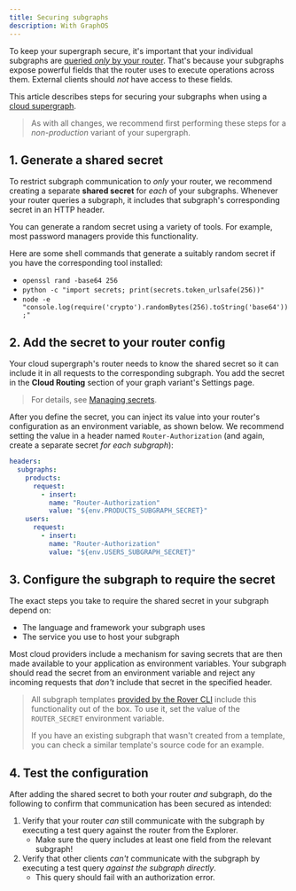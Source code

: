 ```yaml
---
title: Securing subgraphs
description: With GraphOS
---
```


To keep your supergraph secure, it's important that your individual subgraphs are [queried  _only_ by your router](/federation/building-supergraphs/subgraphs-overview/#securing-your-subgraphs). That's because your subgraphs expose powerful fields that the router uses to execute operations across them. External clients should _not_ have access to these fields.

This article describes steps for securing your subgraphs when using a [cloud supergraph](/graphos/routing/cloud).

> As with all changes, we recommend first performing these steps for a _non-production_ variant of your supergraph.

## 1. Generate a shared secret

To restrict subgraph communication to _only_ your router, we recommend creating a separate **shared secret** for _each_ of your subgraphs. Whenever your router queries a subgraph, it includes that subgraph's corresponding secret in an HTTP header.

You can generate a random secret using a variety of tools. For example, most password managers provide this functionality.

Here are some shell commands that generate a suitably random secret if you have the corresponding tool installed:

- `openssl rand -base64 256`
- `python -c "import secrets; print(secrets.token_urlsafe(256))"`
- `node -e "console.log(require('crypto').randomBytes(256).toString('base64'));"`

## 2. Add the secret to your router config

Your cloud supergraph's router needs to know the shared secret so it can include it in all requests to the corresponding subgraph. You add the secret in the **Cloud Routing** section of your graph variant's Settings page.

> For details, see [Managing secrets](/graphos/routing/cloud-configuration#managing-secrets).

After you define the secret, you can inject its value into your router's configuration as an environment variable, as shown below. We recommend setting the value in a header named `Router-Authorization` (and again, create a separate secret _for each subgraph_):

```yaml
headers:
  subgraphs:
    products:
      request:
        - insert:
          name: "Router-Authorization"
          value: "${env.PRODUCTS_SUBGRAPH_SECRET}"
    users:
      request:
        - insert:
          name: "Router-Authorization"
          value: "${env.USERS_SUBGRAPH_SECRET}"
```

## 3. Configure the subgraph to require the secret

The exact steps you take to require the shared secret in your subgraph depend on:

- The language and framework your subgraph uses
- The service you use to host your subgraph

Most cloud providers include a mechanism for saving secrets that are then made available to your application as environment variables. Your subgraph should read the secret from an environment variable and reject any incoming requests that _don't_ include that secret in the specified header.

> All subgraph templates [provided by the Rover CLI](/graphos/graphs/creating-a-subgraph#starting-from-a-template) include this functionality out of the box. To use it, set the value of the `ROUTER_SECRET` environment variable.
>
> If you have an existing subgraph that wasn't created from a template, you can check a similar template's source code for an example.


## 4. Test the configuration

After adding the shared secret to both your router _and_ subgraph, do the following to confirm that communication has been secured as intended:

1. Verify that your router _can_ still communicate with the subgraph by executing a test query against the router from the Explorer.
    - Make sure the query includes at least one field from the relevant subgraph!
2. Verify that other clients _can't_ communicate with the subgraph by executing a test query _against the subgraph directly_.
    - This query should fail with an authorization error.
